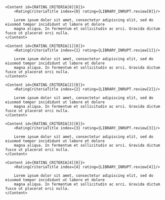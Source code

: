 
<AuthorNote title="Should you choose Inrupt's JavaScript client libraries?">
    <ReviewHeader library={LIBRARY_INRUPT}/>

    <Content id={RATING_CRITERIA[0][0]}>
        <RatingCriteriaTitle index={0} rating={LIBRARY_INRUPT.review[0]}/>

        Lorem ipsum dolor sit amet, consectetur adipiscing elit, sed do eiusmod tempor incididunt ut labore et dolore
        magna aliqua. In fermentum et sollicitudin ac orci. Gravida dictum fusce ut placerat orci nulla.
    </Content>

    <Content id={RATING_CRITERIA[1][0]}>
        <RatingCriteriaTitle index={1} rating={LIBRARY_INRUPT.review[1]}/>

        Lorem ipsum dolor sit amet, consectetur adipiscing elit, sed do eiusmod tempor incididunt ut labore et dolore
        magna aliqua. In fermentum et sollicitudin ac orci. Gravida dictum fusce ut placerat orci nulla.
    </Content>

    <Content id={RATING_CRITERIA[2][0]}>
        <RatingCriteriaTitle index={2} rating={LIBRARY_INRUPT.review[2]}/>

        Lorem ipsum dolor sit amet, consectetur adipiscing elit, sed do eiusmod tempor incididunt ut labore et dolore
        magna aliqua. In fermentum et sollicitudin ac orci. Gravida dictum fusce ut placerat orci nulla.
    </Content>

    <Content id={RATING_CRITERIA[3][0]}>
        <RatingCriteriaTitle index={3} rating={LIBRARY_INRUPT.review[3]}/>

        Lorem ipsum dolor sit amet, consectetur adipiscing elit, sed do eiusmod tempor incididunt ut labore et dolore
        magna aliqua. In fermentum et sollicitudin ac orci. Gravida dictum fusce ut placerat orci nulla.
    </Content>

    <Content id={RATING_CRITERIA[4][0]}>
        <RatingCriteriaTitle index={4} rating={LIBRARY_INRUPT.review[4]}/>

        Lorem ipsum dolor sit amet, consectetur adipiscing elit, sed do eiusmod tempor incididunt ut labore et dolore
        magna aliqua. In fermentum et sollicitudin ac orci. Gravida dictum fusce ut placerat orci nulla.
    </Content>
</AuthorNote>
